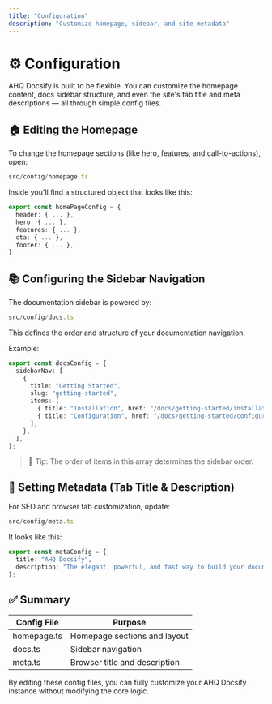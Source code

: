 ```yaml
---
title: "Configuration"
description: "Customize homepage, sidebar, and site metadata"
---
```


# ⚙️ Configuration

AHQ Docsify is built to be flexible. You can customize the homepage content, docs sidebar structure, and even the site's tab title and meta descriptions — all through simple config files.

## 🏠 Editing the Homepage

To change the homepage sections (like hero, features, and call-to-actions), open:

```ts
src/config/homepage.ts
```

Inside you'll find a structured object that looks like this:

```ts
export const homePageConfig = {
  header: { ... },
  hero: { ... },
  features: { ... },
  cta: { ... },
  footer: { ... },
}
```

## 📚 Configuring the Sidebar Navigation

The documentation sidebar is powered by:

```ts
src/config/docs.ts
```

This defines the order and structure of your documentation navigation.

Example:

```ts
export const docsConfig = {
  sidebarNav: [
    {
      title: "Getting Started",
      slug: "getting-started",
      items: [
        { title: "Installation", href: "/docs/getting-started/installation" },
        { title: "Configuration", href: "/docs/getting-started/configuration" },
      ],
    },
  ],
};
```

> 🧠 Tip: The order of items in this array determines the sidebar order.

## 🧠 Setting Metadata (Tab Title & Description)

For SEO and browser tab customization, update:

```ts
src/config/meta.ts
```

It looks like this:

```ts
export const metaConfig = {
  title: "AHQ Docsify",
  description: "The elegant, powerful, and fast way to build your documentation site.",
};
```

## ✅ Summary

| Config File        | Purpose                        |
|--------------------|--------------------------------|
| homepage.ts      | Homepage sections and layout   |
| docs.ts          | Sidebar navigation             |
| meta.ts          | Browser title and description  |

By editing these config files, you can fully customize your AHQ Docsify instance without modifying the core logic.
